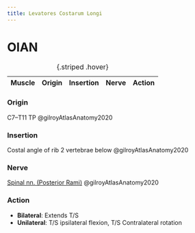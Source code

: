 ```yaml
---
title: Levatores Costarum Longi
---
```



:::{layout-ncol="3"}



:::


# OIAN

| Muscle  | Origin | Insertion | Nerve | Action |
|------|--------|-------|----------|--------|

: {.striped .hover}

:::{layout-ncol="2"}

### Origin

C7–T11 TP @gilroyAtlasAnatomy2020 


### Insertion

Costal angle of rib 2 vertebrae below @gilroyAtlasAnatomy2020


### Nerve

[Spinal nn. (Posterior Rami)]({{< var ref-spinal-nerves.path >}}) @gilroyAtlasAnatomy2020


### Action

- **Bilateral**: Extends T/S
- **Unilateral**: T/S ipsilateral flexion, T/S Contralateral rotation

:::
